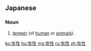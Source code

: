 ==Japanese==
{{ja-kanjitab|き|しょう|yomi=on}}

===Noun===
{{ja-noun|きしょう}}

# [[temper]] (of [[human]] or [[animal]]s).

[[ko:気性]]
[[hu:気性]]
[[mg:気性]]
[[ru:気性]]
[[zh:気性]]